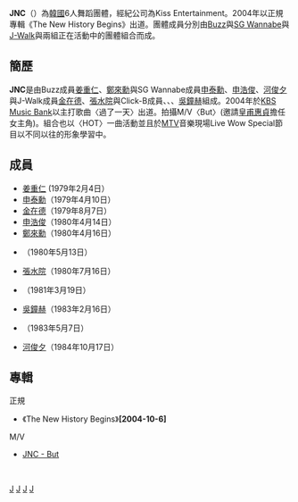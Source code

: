 {{藝人
| 姓名 = JNC<br/>제이앤씨
| 類型 = 組合
| 圖片 =
| 圖片尺寸 =
| 圖片簡介 =  
| 外文名 = 제이앤씨
| 外文 = ko
| 國籍 = {{KOR}} 
| 音樂類型 = [[韓國流行音樂|K-pop]]
| 出道日期 = 2004年10月6日
| 活躍年代 = 2004年
| 出道作 = But
| 唱片公司 =  
| 經紀公司 = Kiss Entertainment
}}
'''JNC'''（{{lang-ko|'''제이앤씨'''}}）為[[大韓民國|韓國]]6人舞蹈團體，經紀公司為Kiss Entertainment。2004年以正規專輯《The New History Begins》出道。團體成員分別由[[Buzz_(韓國樂團)|Buzz]]與[[SG_Wannabe|SG Wannabe]]與[[J-Walk|J-Walk]]與{{link-ko|Click-B|클릭비}}兩組正在活動中的團體組合而成。

== 簡歷 ==
'''JNC'''是由Buzz成員[[姜重仁|姜重仁]]、[[鄭來勳|鄭來勳]]與SG Wannabe成員[[申泰勳|申泰勳]]、[[申浩俊|申浩俊]]、[[河俊夕|河俊夕]]與J-Walk成員[[金在德|金在德]]、[[張水院|張水院]]與Click-B成員{{link-ko|金泰亨 (1981年)|강후|金泰亨}}、{{link-ko|禹然皙|우연석}}、{{link-ko|金相赫|김상혁}}、[[吳鐘赫|吳鐘赫]]組成。2004年於[[KBS|KBS]] [[Music_Bank|Music Bank]]以主打歌曲〈過了一天〉出道。拍攝M/V〈But〉(邀請[[皇甫惠貞|皇甫惠貞]]擔任女主角)。組合也以〈HOT〉一曲活動並且於[[MTV|MTV]]音樂現場Live Wow Special節目以不同以往的形象學習中。

== 成員 ==
*[[姜重仁|姜重仁]] (1979年2月4日）
*[[申泰勳|申泰勳]]（1979年4月10日）
*[[金在德|金在德]]（1979年8月7日）
*[[申浩俊|申浩俊]]（1980年4月14日）
*[[鄭來勳|鄭來勳]]（1980年4月16日）
*{{link-ko|禹然皙|우연석}}（1980年5月13日）
*[[張水院|張水院]]（1980年7月16日）
*{{link-ko|金泰亨 (1981年)|강후|金泰亨}}（1981年3月19日） 
*[[吳鐘赫|吳鐘赫]]（1983年2月16日） 
*{{link-ko|金相赫|김상혁}}（1983年5月7日）
*[[河俊夕|河俊夕]]（1984年10月17日）

== 專輯 ==
;正規
* 《The New History Begins》'''[2004-10-6]'''
;M/V
*[http://www.youtube.com/watch?v=n0YN9dASsxk JNC - But]{{Wayback|url=http://www.youtube.com/watch?v=n0YN9dASsxk |date=20151214115251 }}
<br/>


[[Category:韓國男子演唱團體|J]]
[[Category:韓語流行音樂團體|J]]
[[Category:韓國流行音樂團體|J]]
[[Category:2004年成立的音樂團體|J]]